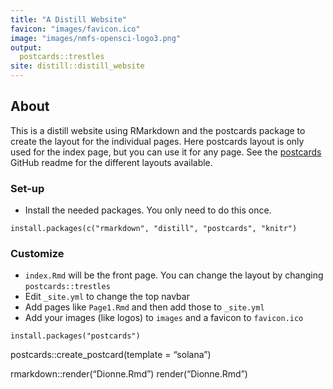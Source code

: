 ```yaml
---
title: "A Distill Website"
favicon: "images/favicon.ico"
image: "images/nmfs-opensci-logo3.png"
output:
  postcards::trestles
site: distill::distill_website
---
```


## About

This is a distill website using RMarkdown and the postcards package to create the layout for the individual pages. Here postcards layout is only used for the index page, but you can use it for any page. See the [postcards](https://github.com/seankross/postcards) GitHub readme for the different layouts available.

### Set-up

-   Install the needed packages. You only need to do this once.

<!-- -->

    install.packages(c("rmarkdown", "distill", "postcards", "knitr")

### Customize

-   `index.Rmd` will be the front page. You can change the layout by changing `postcards::trestles`
-   Edit `_site.yml` to change the top navbar
-   Add pages like `Page1.Rmd` and then add those to `_site.yml`
-   Add your images (like logos) to `images` and a favicon to `favicon.ico`

<!-- -->

    install.packages("postcards")

postcards::create_postcard(template = "solana")

rmarkdown::render("Dionne.Rmd") render("Dionne.Rmd")
